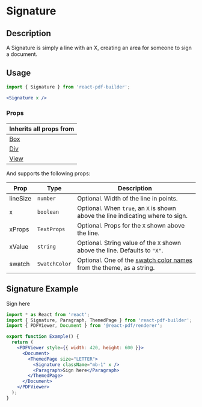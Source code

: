 

<Meta title="Documentation/Components/Signature" />

<h1>Signature</h1>

## Description

A Signature is simply a line with an X, creating an area for someone to sign a document.

## Usage

```jsx
import { Signature } from 'react-pdf-builder';
```

```jsx
<Signature x />
```

### Props

| Inherits all props from                                                                                      |
| ------------------------------------------------------------------------------------------------------------ |
| [Box](https://justinmahar.github.io/react-pdf-builder/?path=/docs/documentation-components-box--docs)        |
| [Div](https://justinmahar.github.io/react-pdf-builder/?path=/docs/documentation-components-basics-div--docs) |
| [View](https://react-pdf.org/components#view)                                                                |

And supports the following props:

| Prop     | Type          | Description                                                                                                                                                                  |
| -------- | ------------- | ---------------------------------------------------------------------------------------------------------------------------------------------------------------------------- |
| lineSize | `number`      | Optional. Width of the line in points.                                                                                                                                                                   |
| x        | `boolean`     | Optional. When `true`, an `X` is shown above the line indicating where to sign.                                                                                                                                                                    |
| xProps   | `TextProps`   | Optional. Props for the `X` shown above the line.                                                                                                                                                                   |
| xValue   | `string`      | Optional. String value of the `X` shown above the line. Defaults to `"X"`.                                                                                                                                                                   |
| swatch   | `SwatchColor` | Optional. One of the [swatch color names](https://justinmahar.github.io/react-pdf-builder/?path=/docs/documentation-themes--docs#swatch-colors) from the theme, as a string. |

## Signature Example

<DocsPDF>
  <Signature className="mb-1" x />
  <Paragraph>Sign here</Paragraph>
</DocsPDF>

```jsx
import * as React from 'react';
import { Signature, Paragraph, ThemedPage } from 'react-pdf-builder';
import { PDFViewer, Document } from '@react-pdf/renderer';

export function Example() {
  return (
    <PDFViewer style={{ width: 420, height: 600 }}>
      <Document>
        <ThemedPage size="LETTER">
          <Signature className="mb-1" x />
          <Paragraph>Sign here</Paragraph>
        </ThemedPage>
      </Document>
    </PDFViewer>
  );
}
```
